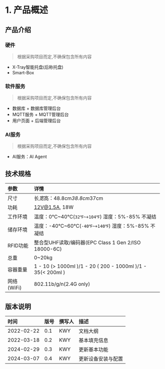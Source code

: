 # 1. 产品概述


## 产品介绍

### 硬件

> 根据采购项目而定,不确保包含所有内容

- X-Tray智能托盘(后称托盘)
- Smart-Box 

### 软件服务

> 根据采购项目而定,不确保包含所有内容

- 数据库 + 数据库管理后台
- MQTT服务 + MQTT管理后台
- 用户页面 + 后端管理后台

### AI服务

> 根据采购项目而定,不确保包含所有内容

- AI服务：AI Agent

## 技术规格

| 参数       | 详情 |
| :--------- | :--- |
| 尺寸 | 长*宽*高：48.8cm*38.8cm*37cm  |
| 功耗 | 12V@1.5A, 18W  |
| 工作环境 | 温度：0℃~40℃(`32℉~+104℉`)  湿度：5%-85% 不凝结  |
| 储存环境 | 温度：-40℃~60℃(`-40℉~+140℉`)  湿度：5%-85% 不凝结  |
| RFID功能 | 整合型UHF读取/编码器(EPC Class 1 Gen 2/ISO 18000-6C)  |
| 总重 | 0~20kg  |
| 容器重量 | 1 - 10 (> 1000ml )/1 - 20 ( 200 - 1000ml )/1 - 35(< 200ml ) |
| 网络(WiFi) | 802.11b/g/n(2.4G only)  |

## 版本说明

| 时间       | 版号 | 撰写人 | 描述         |
| :--------- | :--- | :----- | :----------- |
| 2022-02-22 | 0.1  | KWY    | 文档大纲     |
| 2022-03-18 | 0.2  | KWY    | 基本填充信息 |
| 2024-02-29 | 0.3  | KWY    | 更新基本功能 |
| 2024-03-07 | 0.4  | KWY    | 更新设备安装与配置 |
